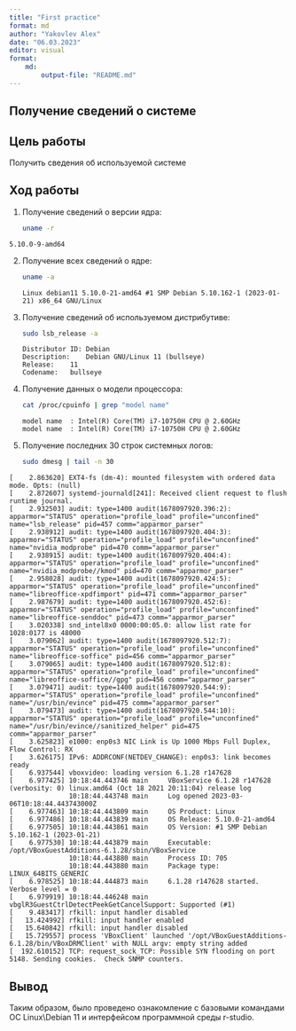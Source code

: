 ```yaml
---
title: "First practice"
format: md
author: "Yakovlev Alex"
date: "06.03.2023"
editor: visual
format:
    md:
        output-file: "README.md"
---
```


## Получение сведений о системе

## Цель работы

Получить сведения об используемой системе

## Ход работы

1.  Получение сведений о версии ядра:

    ```bash
    uname -r
    ```

<div>

    5.10.0-9-amd64

</div>

2.  Получение всех сведений о ядре:

    ```bash
    uname -a
    ```

    <div>

        Linux debian11 5.10.0-21-amd64 #1 SMP Debian 5.10.162-1 (2023-01-21) x86_64 GNU/Linux

    </div>

3.  Получение сведений об используемом дистрибутиве:

    ```bash
    sudo lsb_release -a
    ```

    <div>

        Distributor ID: Debian
        Description:    Debian GNU/Linux 11 (bullseye)
        Release:    11
        Codename:   bullseye

    </div>

4.  Получение данных о модели процессора:

    ```bash
    cat /proc/cpuinfo | grep "model name"
    ```

    <div>

        model name  : Intel(R) Core(TM) i7-10750H CPU @ 2.60GHz
        model name  : Intel(R) Core(TM) i7-10750H CPU @ 2.60GHz

    </div>

5.  Получение последних 30 строк системных логов:

    ```bash
    sudo dmesg | tail -n 30
    ```

<div>

    [    2.863620] EXT4-fs (dm-4): mounted filesystem with ordered data mode. Opts: (null)
    [    2.872607] systemd-journald[241]: Received client request to flush runtime journal.
    [    2.932503] audit: type=1400 audit(1678097920.396:2): apparmor="STATUS" operation="profile_load" profile="unconfined" name="lsb_release" pid=457 comm="apparmor_parser"
    [    2.938912] audit: type=1400 audit(1678097920.404:3): apparmor="STATUS" operation="profile_load" profile="unconfined" name="nvidia_modprobe" pid=470 comm="apparmor_parser"
    [    2.938915] audit: type=1400 audit(1678097920.404:4): apparmor="STATUS" operation="profile_load" profile="unconfined" name="nvidia_modprobe//kmod" pid=470 comm="apparmor_parser"
    [    2.958028] audit: type=1400 audit(1678097920.424:5): apparmor="STATUS" operation="profile_load" profile="unconfined" name="libreoffice-xpdfimport" pid=471 comm="apparmor_parser"
    [    2.987679] audit: type=1400 audit(1678097920.452:6): apparmor="STATUS" operation="profile_load" profile="unconfined" name="libreoffice-senddoc" pid=473 comm="apparmor_parser"
    [    3.020338] snd_intel8x0 0000:00:05.0: allow list rate for 1028:0177 is 48000
    [    3.079062] audit: type=1400 audit(1678097920.512:7): apparmor="STATUS" operation="profile_load" profile="unconfined" name="libreoffice-soffice" pid=456 comm="apparmor_parser"
    [    3.079065] audit: type=1400 audit(1678097920.512:8): apparmor="STATUS" operation="profile_load" profile="unconfined" name="libreoffice-soffice//gpg" pid=456 comm="apparmor_parser"
    [    3.079471] audit: type=1400 audit(1678097920.544:9): apparmor="STATUS" operation="profile_load" profile="unconfined" name="/usr/bin/evince" pid=475 comm="apparmor_parser"
    [    3.079473] audit: type=1400 audit(1678097920.544:10): apparmor="STATUS" operation="profile_load" profile="unconfined" name="/usr/bin/evince//sanitized_helper" pid=475 comm="apparmor_parser"
    [    3.625823] e1000: enp0s3 NIC Link is Up 1000 Mbps Full Duplex, Flow Control: RX
    [    3.626175] IPv6: ADDRCONF(NETDEV_CHANGE): enp0s3: link becomes ready
    [    6.937544] vboxvideo: loading version 6.1.28 r147628
    [    6.977425] 10:18:44.443746 main     VBoxService 6.1.28 r147628 (verbosity: 0) linux.amd64 (Oct 18 2021 20:11:04) release log
                   10:18:44.443748 main     Log opened 2023-03-06T10:18:44.443743000Z
    [    6.977463] 10:18:44.443809 main     OS Product: Linux
    [    6.977486] 10:18:44.443839 main     OS Release: 5.10.0-21-amd64
    [    6.977505] 10:18:44.443861 main     OS Version: #1 SMP Debian 5.10.162-1 (2023-01-21)
    [    6.977530] 10:18:44.443879 main     Executable: /opt/VBoxGuestAdditions-6.1.28/sbin/VBoxService
                   10:18:44.443880 main     Process ID: 705
                   10:18:44.443880 main     Package type: LINUX_64BITS_GENERIC
    [    6.978525] 10:18:44.444873 main     6.1.28 r147628 started. Verbose level = 0
    [    6.979919] 10:18:44.446248 main     vbglR3GuestCtrlDetectPeekGetCancelSupport: Supported (#1)
    [    9.483417] rfkill: input handler disabled
    [   13.424992] rfkill: input handler enabled
    [   15.640842] rfkill: input handler disabled
    [   15.729557] process 'VBoxClient' launched '/opt/VBoxGuestAdditions-6.1.28/bin/VBoxDRMClient' with NULL argv: empty string added
    [  192.610152] TCP: request_sock_TCP: Possible SYN flooding on port 5148. Sending cookies.  Check SNMP counters.

</div>

## Вывод

Таким образом, было проведено ознакомление с базовыми командами ОС Linux\\Debian 11 и интерфейсом программной среды r-studio.
